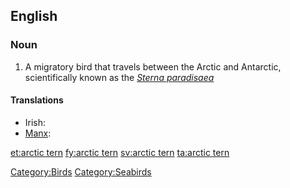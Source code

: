 ==English==
{{wikipedia}}
===Noun===
{{en-noun|sg=[[arctic]] [[tern]]}}

# A migratory bird that travels between the Arctic and Antarctic, scientifically known as the ''[[Wikispecies:Sterna paradisaea|Sterna paradisaea]]''

====Translations====
* Irish: {{t-|ga|geabhróg Artach|f|xs=Irish}}
* [[Manx]]: {{t-|gv|gant ny gibbinyn|m|xs=Manx}}

[[Category:Birds]]
[[Category:Seabirds]]

[[et:arctic tern]]
[[fy:arctic tern]]
[[sv:arctic tern]]
[[ta:arctic tern]]